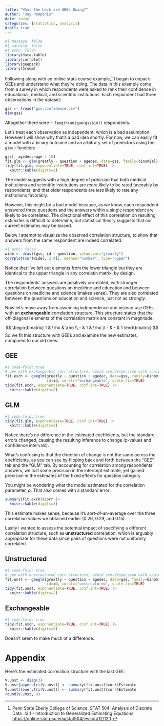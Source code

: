 ```yaml
---
title: "What the heck are GEEs Doing?"
author: "Ray Pomponio"
date: today
categories: [statistics, analysis]
draft: true
---
```


```r
#| message: false
#| warning: false
#| echo: false
library(data.table)
library(corrplot)
library(geepack)
library(broom)
```


Following along with an online stats course example,[^1] I began to unpack GEEs and understand what they're doing. The data in this example come from a survey in which respondents were asked to rank their confidence in educational, medical, and scientific institutions. Each respondent had three observations in the dataset:

```r
gss <- fread("gss.confidence.csv")
dim(gss)
```

Altogether there were `r length(unique(gss$id))` respondents.

Let's treat each observation as independent, which is a bad assumption. However I will show why that's a bad idea shortly. For now, we can easily fit a model with a binary outcome and an arbitrary set of predictors using the `glm()` function:

```r
gss[, agedec:=age / 10]
fit.glm <- glm(greatly ~ question + agedec, data=gss, family=binomial)
tidy(fit.glm, exponentiate=TRUE, conf.int=TRUE) |>
  knitr::kable(digits=2)
```
The model suggests with a high degree of precision that both medical institutions and scientific institutions are *more* likely to be rated favorably by respondents, and that older respondents are *less* likely to rate any institutions favorably.

However, this might be a bad model because, as we know, each respondent answered three questions and the answers within a single respondent are likely to be correlated. The directional effect of this correlation on resulting estimates is difficult to determine, but statistical theory suggests that our current estimates may be biased.

Below I attempt to visualize the observed correlation structure, to show that answers from the same respondent are indeed correlated:

```r
#| echo: false
wide <- dcast(gss, id ~ question, value.var="greatly")
corrplot(cor(wide[, 2:4]), method="number", type="upper")
```

[Notice that I've left out elements from the lower triangle but they are identical to the upper triangle in any correlatin matrix, by design.]{.aside}

The respondents' answers are positively correlated, with stronger correlation between questions on medicine and education and between questions on medicine and science (makes sense). They are also correlated between the questions on education and science, just not as strongly.

Now let's move away from assuming independence and instead use GEEs with an **exchangeable** correlation structure. This structure states that the off-diagonal elements of the correlation matrix are constant in magnitude:

$$
\begin{bmatrix}
1 & \rho & \rho \\
- & 1 & \rho \\
- & - & 1
\end{bmatrix}
$$
So we fit this structure with GEEs and examine the new estimates, compared to our old ones:

::: {.panel-tabset}

## GEE

```r
#| code-fold: true
# gee with exchangeable corr structure; avoid overdispersion with scale.fix=T
fit.exch <- geeglm(greatly ~ question + agedec, data=gss, family=binomial,
                   id=id, corstr="exchangeable", scale.fix=TRUE)
tidy(fit.exch, exponentiate=TRUE, conf.int=TRUE) |>
  knitr::kable(digits=2)
```
## GLM

```r
#| code-fold: true
tidy(fit.glm, exponentiate=TRUE, conf.int=TRUE) |>
  knitr::kable(digits=2)
```

:::

Notice there's no difference in the estimated coefficients, but the standard errors changed, causing the resulting inference to change (p-values and confidence intervals).

What's confusing is that the direction of change is not the same across the coefficients, as you can see by flipping back and forth between the "GEE" tab and the "GLM" tab. By accounting for correlation among respondents' answers, we lost some precision in the intercept estimate, yet gained precision in the estimates of the fixed effects for question category.

You might be wondering what the model estimated for the correlation parameter, $\rho$. That also comes with a standard error:

```r
summary(fit.exch)$corr |>
  knitr::kable(digits=3)
```

This estimate makes sense, because it's sort-of-an-average over the three correlation values we obtained earlier (0.26, 0.29, and 0.15).

Lastly I wanted to assess the potential impact of specifying a different correlation structure, such as **unstructured** correlation, which is arguably appropriate for these data since pairs of questions were not uniformly correlated.

::: {.panel-tabset}

## Unstructured

```r
#| code-fold: true
# gee with unstructured corr structure; avoid overdispersion with scale.fix=T
fit.unst <- geeglm(greatly ~ question + agedec, data=gss, family=binomial,
                   id=id, corstr="unstructured", scale.fix=TRUE)
tidy(fit.unst, exponentiate=TRUE, conf.int=TRUE) |>
  knitr::kable(digits=2)
```

## Exchangeable

```r
#| code-fold: true
tidy(fit.exch, exponentiate=TRUE, conf.int=TRUE) |>
  knitr::kable(digits=2)
```

:::

Doesn't seem to make much of a difference.

# Appendix

Here's the estimated correlation structure with the last GEE:

```r
V.unst <- diag(3)
V.unst[upper.tri(V.unst)] <- summary(fit.unst)$corr$Estimate
V.unst[lower.tri(V.unst)] <- summary(fit.unst)$corr$Estimate
round(V.unst, 3)
```

[^1]: Penn State Eberly College of Science. STAT 504: Analysis of Discrete Data. 12.1 - Introduction to Generalized Estimating Equations. <https://online.stat.psu.edu/stat504/lesson/12/12.1>.
